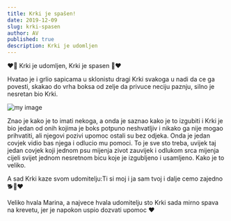 ```yaml
---
title: Krki je spašen!
date: 2019-12-09
slug: krki-spasen
author: AV
published: true
description: Krki je udomljen
---
```

❤🥳 Krki je udomljen, Krki je spasen 🥳❤

Hvatao je i grlio sapicama u sklonistu dragi Krki svakoga u nadi da ce ga povesti, skakao do vrha boksa od zelje da privuce neciju paznju, silno je nesretan bio Krki.

![my image](./krki.jpg)

Znao je kako je to imati nekoga, a onda je saznao kako je to izgubiti i Krki je bio jedan od onih kojima je boks potpuno neshvatljiv i nikako ga nije mogao prihvatiti, ali njegovi pozivi upomoc ostali su bez odjeka. Onda je jedan covjek vidio bas njega i odlucio mu pomoci. To je sve sto treba, uvijek taj jedan covjek koji jednom psu mijenja zivot zauvijek i odlukom srca mijenja cijeli svijet jednom nesretnom bicu koje je izgubljeno i usamljeno. Kako je to veliko.

A sad Krki kaze svom udomitelju:Ti si moj i ja sam tvoj i dalje cemo zajedno 🐕🐾❤

Veliko hvala Marina, a najvece hvala udomitelju sto Krki sada mirno spava na krevetu, jer je napokon uspio dozvati upomoc ❤